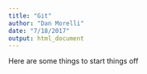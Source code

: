 ```yaml
---
title: "Git"
author: "Dan Morelli"
date: "7/18/2017"
output: html_document
---
```


Here are some things to start things off
